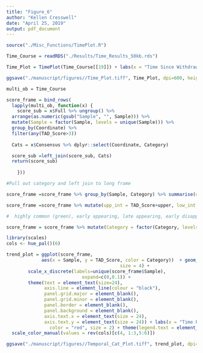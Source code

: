 ```yaml
---
title: "Figure_6"
author: "Kellen Cresswell"
date: "April 25, 2019"
output: pdf_document
---
```


```r
source("./Misc_Functions/TimePlot.R")
```

```r
Time_Course = readRDS("./Results/Time_Results_50kb.rds")

Time_Plot = TimePlot(Time_Course[[19]]) + labs(x = "Time Since Withdrawal")
```

```r
ggsave("./manuscript/figures//Time_Plot.tiff", Time_Plot, dpi=600, height=3.5, width=5, units="in", scale=2.8)
```

```r
multi_ob = Time_Course

score_frame = bind_rows(
  lapply(multi_ob, function(x) {
    score_sub = x$Full %>% ungroup() %>%
  arrange(as.numeric(gsub("Sample", "", Sample))) %>% 
  mutate(Sample = factor(Sample, levels = unique(Sample))) %>% 
  group_by(Coordinate) %>% 
  filter(any(TAD_Score>3))
    
  Cats = x$Consensus %>% dplyr::select(Coordinate, Category)

  score_sub =left_join(score_sub, Cats)
  return(score_sub)
    
    }))

#Pull out category and left join to long frame

score_frame =score_frame %>% group_by(Sample, Category) %>% summarise(upper = sd(as.numeric(TAD_Score), na.rm = TRUE)*1.96, TAD_Score = mean(as.numeric(TAD_Score), na.rm = TRUE))

score_frame =score_frame %>% mutate(upp_int = TAD_Score+upper, low_int = TAD_Score-upper)

#  highly common (green), early appearing, late appearing, early disappearing, late disappearing, dynamic (red)

score_frame = score_frame %>% mutate(Category = factor(Category, levels = c("Highly Common TAD", "Early Appearing TAD", "Late Appearing TAD", "Early Disappearing TAD", "Late Disappearing TAD", "Dynamic TAD")))

library(scales)
cols <- hue_pal()(6)

trend_plot = ggplot(score_frame, 
             aes(x = Sample, y = TAD_Score, color = Category))  + geom_line(aes(y = TAD_Score, group = Category),
                                          size = 4) +
        scale_x_discrete(labels=unique(score_frame$Sample), 
                            expand=c(0,0.1)) +
        theme(text = element_text(size=24), 
              axis.line = element_line(colour = "black"),
              panel.grid.major = element_blank(),
              panel.grid.minor = element_blank(),
              panel.border = element_blank(),
              panel.background = element_blank(),
              axis.text.x = element_text(size = 24),
              axis.text.y = element_text(size = 24)) + labs(x = "Time Point", y=  "Boundary Score") + geom_hline(yintercept = 3,  linetype="dashed", 
                color = "red", size = 2) + theme(legend.text = element_text(size = 24)) +  guides(colour = guide_legend(ncol = 1)) +
  scale_color_manual(values = rev(cols)[c(4, 1:3,5:6)])

```

```r
ggsave("./manuscript/figures//Temporal_Cat_Plot.tiff", trend_plot, dpi=600, height=5, width=7, units="in", scale=1.8)

```